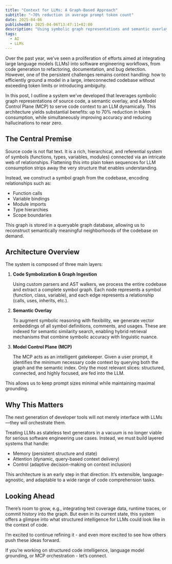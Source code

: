 ```yaml
---
title: "Context for LLMs: A Graph-Based Approach"
subtitle: "~70% reduction in average prompt token count"
date: 2025-04-06
publishedAt: 2025-04-06T13:47:11+02:00
description: "Using symbolic graph representations and semantic overlays to optimize LLM context delivery."
tags:
  - AI
  - LLMs
---
```


Over the past year, we’ve seen a proliferation of efforts aimed at integrating large language models (LLMs) into software engineering workflows, from code generation to refactoring, documentation, and bug detection. However, one of the persistent challenges remains context handling: how to efficiently ground a model in a large, interconnected codebase without exceeding token limits or introducing ambiguity.

In this post, I outline a system we’ve developed that leverages symbolic graph representations of source code, a semantic overlay, and a Model Control Plane (MCP) to serve code context to an LLM dynamically. This architecture yields substantial benefits: up to 70% reduction in token consumption, while simultaneously improving accuracy and reducing hallucinations to near zero.

## The Central Premise

Source code is not flat text. It is a rich, hierarchical, and referential system of symbols (functions, types, variables, modules) connected via an intricate web of relationships. Flattening this into plain token sequences for LLM consumption strips away the very structure that enables understanding.

Instead, we construct a symbol graph from the codebase, encoding relationships such as:

- Function calls
- Variable bindings
- Module imports
- Type hierarchies
- Scope boundaries

This graph is stored in a queryable graph database, allowing us to reconstruct semantically meaningful neighborhoods of the codebase on demand.

## Architecture Overview

The system is composed of three main layers:

1.  **Code Symbolization & Graph Ingestion**

    Using custom parsers and AST walkers, we process the entire codebase and extract a complete symbol graph. Each node represents a symbol (function, class, variable), and each edge represents a relationship (calls, uses, inherits, etc.).

2.  **Semantic Overlay**

    To augment symbolic reasoning with flexibility, we generate vector embeddings of all symbol definitions, comments, and usages. These are indexed for semantic similarity search, enabling hybrid retrieval mechanisms that combine symbolic accuracy with linguistic nuance.

3.  **Model Control Plane (MCP)**

    The MCP acts as an intelligent gatekeeper. Given a user prompt, it identifies the minimum necessary code context by querying both the graph and the semantic index. Only the most relevant slices: structured, connected, and highly focused, are fed into the LLM.

This allows us to keep prompt sizes minimal while maintaining maximal grounding.

## Why This Matters

The next generation of developer tools will not merely interface with LLMs—they will orchestrate them.

Treating LLMs as stateless text generators in a vacuum is no longer viable for serious software engineering use cases. Instead, we must build layered systems that handle:

- Memory (persistent structure and state)
- Attention (dynamic, query-based context delivery)
- Control (adaptive decision-making on context inclusion)

This architecture is an early step in that direction. It’s extensible, language-agnostic, and adaptable to a wide range of code comprehension tasks.

## Looking Ahead

There’s room to grow, e.g., integrating test coverage data, runtime traces, or commit history into the graph. But even in its current state, this system offers a glimpse into what structured intelligence for LLMs could look like in the context of code.

I’m excited to continue refining it - and even more excited to see how others push these ideas forward.

If you’re working on structured code intelligence, language model grounding, or MCP orchestration - let’s connect.
